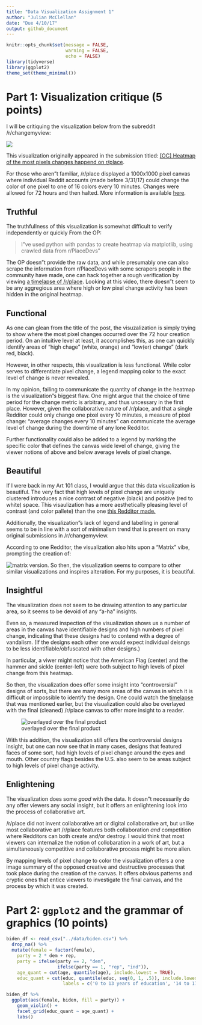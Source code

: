 ```yaml
---
title: "Data Visualization Assignment 1"
author: "Julian McClellan"
date: "Due 4/10/17"
output: github_document
---
```


```r
knitr::opts_chunk$set(message = FALSE,
                      warning = FALSE,
                      echo = FALSE)
library(tidyverse)
library(ggplot2)
theme_set(theme_minimal())
```

# Part 1: Visualization critique (5 points)

I will be critiquing the visualization below from the subreddit /r/changemyview:

![](https://i.redd.it/20mghgkfwppy.png)

This visualization originally appeared in the submission titled: [[OC] Heatmap of the most pixels changes happend on r/place](https://www.reddit.com/r/dataisbeautiful/comments/63kuy6/oc_heatmap_of_the_most_pixels_changes_happend_on/?utm_content=title&utm_medium=hot&utm_source=reddit&utm_name=dataisbeautiful).

For those who aren"t familiar, /r/place displayed a 1000x1000 pixel canvas where
individual Reddit accounts (made before 3/31/17) could change the color of one 
pixel to one of 16 colors every 10 minutes. Changes were allowed for 72 hours and
then halted. More information is available
[here](http://knowyourmeme.com/memes/events/rplace).

## Truthful

The truthfullness of this visualization is somewhat difficult to verify 
independently or quickly From the OP:  

> I"ve used python with pandas to create heatmap via matplotlib, using crawled 
data from r/PlaceDevs"

The OP doesn"t provide the raw data, and while presumably one can also scrape the
information from r/PlaceDevs with some scrapers people in the community have made, 
one can hack together a rough verification by viewing 
[a timelapse of /r/place](https://youtu.be/jWzjyL4yAe4). Looking at this video,
there doesn"t seem to be any aggregious area where high or low pixel change 
activity has been hidden in the original heatmap.

## Functional

As one can glean from the title of the post, the visuzalization is simply trying
to show where the most pixel changes occurred over the 72 hour creation period. 
On an intuitive level at least, it accomplishes this, as one can quickly identify
areas of "high chage" (white, orange) and "low(er) change" (dark red, black). 

However, in other respects, this visualization is less functional. While color 
serves to differentiate pixel change, a legend mapping color to the exact level
of change is never revealed.

In my opinion, failing to communicate the quantity of change in the heatmap is 
the visualization"s biggest flaw. One might argue that the choice of time period
for the change metric is arbitrary, and thus uncessary in the first place. However,
given the collaborative nature of /r/place, and that a single Redditor could 
only change one pixel every 10 minutes, a measure of pixel change: "average 
changes every 10 minutes" can communicate the average level of change during the
downtime of any lone Redditor.

Further functionality could also be added to a legend by marking the specific 
color that defines the canvas wide level of change, giving the viewer notions of
above and below average levels of pixel change.

## Beautiful 

If I were back in my Art 101 class, I would argue that this data visualization is
beautiful. The very fact that high levels of pixel change are uniquely clustered
introduces a nice contrast of negative (black) and positive (red to white) space. 
This visaulization has a more aesthetically pleasing level of contrast (and color 
pallete) than the one [this Redditor made.](https://i.imgur.com/4awiJnV.png)

Additionally, the visualization"s lack of legend and labelling in general seems
to be in line with a sort of minimalism trend that is present on many original 
submissions in /r/changemyview.

According to one Redditor, the visualization also hits upon a "Matrix" vibe, 
prompting the creation of:

![matrix version.](https://i.imgur.com/iSB348l.jpg)
So then, the visualization seems to compare to other similar visualizations and
inspires alteration. For my purposes, it is beautiful.

## Insightful

The visualization does not seem to be drawing attention to any particular area, 
so it seems to be devoid of any "a-ha" insights.  

Even so, a measured inspection of the visualization shows us a number of areas 
in the canvas have identifiable designs and high numbers of pixel change, 
indicating that these designs had to contend with a degree of vandalism. (If 
the designs each other one would expect individual deisngs to be less 
identifiable/obfuscated with other designs.)

In particular, a viwer might notice that the American Flag (center) and the hammer
and sickle (center-left) were both subject to high levels of pixel change from 
this heatmap.

So then, the visualization does offer some insight into "controversial" designs
of sorts, but there are many more areas of the canvas in which it is difficult or
impossible to identify the design. One could watch the 
[timelapse](https://youtu.be/jWzjyL4yAe4) that was mentioned earlier, but the 
visualization could also be overlayed with the final (cleaned) /r/place canvas
to offer more insight to a reader.

![overlayed over the final product](http://i.imgur.com/xx9SaHK.png)

With this addition, the visualization still offers the controversial designs insight, 
but one can now see that in many cases, designs that featured faces of some 
sort, had high levels of pixel change around the eyes and mouth. Other country flags
besides the U.S. also seem to be areas subject to high levels of pixel change 
activity.

## Enlightening

The visualization does some *good* with the data. It doesn"t necessarily do any
offer viewers any social insight, but it offers an enlightening look into the 
process of collaborative art.  

/r/place did not invent collaborative art or digital collaborative art, but 
unlike most collaborative art /r/place features both collaboration *and* 
competition where Redditors can both create and/or destroy. I would think that 
most viewers can internalize the notion of collobaration in a work of art, but 
a simultaneously competitive and collaborative process might be more alien. 

By mapping levels of pixel change to color the visualization offers a one image 
summary of the opposed creative and destructive processes that took place during
the creation of the canvas. It offers obvious patterns and cryptic ones that 
entice viewers to investigate the final canvas, and the process by which it was
created.

# Part 2: `ggplot2` and the grammar of graphics (10 points)

```r
biden_df <- read_csv("../data/biden.csv") %>%
  drop_na() %>%
  mutate(female = factor(female),
    party = 2 * dem + rep,
    party = ifelse(party == 2, "dem", 
                   ifelse(party == 1, "rep", "ind")),
    age_quant = cut(age, quantile(age), include.lowest = TRUE),
    educ_quant = cut(educ, quantile(educ, seq(0, 1, .5)), include.lowest = TRUE,
                     labels = c('0 to 13 years of education', '14 to 17+ years of education')))

biden_df %>%
  ggplot(aes(female, biden, fill = party)) +
    geom_violin() +
    facet_grid(educ_quant ~ age_quant) +
    labs()
```